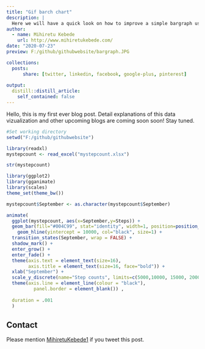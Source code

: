 ```yaml
---
title: "Gif barch chart"
description: |
  Here we will have a quick look on how to improve a simple bargraph using `Gif` or animated bar plots.
author:
  - name: Mihiretu Kebede
    url: http://www.mihiretukebede.com/ 
date: "2020-07-23"
preview: F:/github/githubwebsite/bargraph.JPG

collections:
  posts:
      share: [twitter, linkedin, facebook, google-plus, pinterest]
      
output:
  distill::distill_article:
    self_contained: false
---
```


<link rel="stylesheet" href="styles.css" type="text/css">

  Hello, this is my first ever blog post. Detail explanations of this data vizualization and other upcoming blogs are coming soon soon! Stay tuned. 
  
```r
#Set working directory
setwd("F:/github/githubwebsite")

library(readxl)
mystepcount <- read_excel("mystepcount.xlsx")

str(mystepcount)

library(ggplot2)
library(gganimate)
library(scales)
theme_set(theme_bw())

mystepcount$September <- as.character(mystepcount$September)

```

```r
animate(
  ggplot(mystepcount, aes(x=September,y=Steps)) + 
  geom_bar(fill="#004C99", stat="identity", width=1, position=position_dodge()) + 
    geom_hline(yintercept = 10000, col="black", size=1) +
  transition_states(September, wrap = FALSE) +
  shadow_mark() +
  enter_grow() +
  enter_fade() + 
  theme(axis.text = element_text(size=16),
        axis.title = element_text(size=16, face="bold")) + 
  xlab("September") +  
  scale_y_discrete(name="Step counts", limits=c(5000,10000, 15000, 20000, 25000, 30000)) +
  theme(axis.line = element_line(colour = "black"),
          panel.border = element_blank()) ,
  
  duration = .001
  )
```  

## Contact 
Please mention [MihiretuKebede1](https://www.https://twitter.com/MihiretuKebede1) if you tweet this post. 